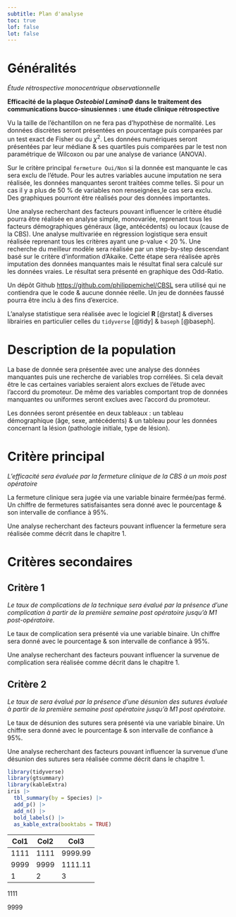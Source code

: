 ```yaml
---
subtitle: Plan d'analyse
toc: true
lof: false
lot: false
---
```



# Généralités

*Étude rétrospective monocentrique observationnelle*

**Efficacité de la plaque *Osteobiol Lamina©* dans le traitement des communications bucco-sinusiennes : une étude clinique rétrospective**

Vu la taille de l'échantillon on ne fera pas d'hypothèse de normalité. Les données discrètes seront présentées en pourcentage puis comparées par un test exact de Fisher ou du $\chi^2$. Les données numériques seront présentées par leur médiane & ses quartiles puis comparées par le test non paramétrique de Wilcoxon ou par une analyse de variance (ANOVA).

Sur le critère principal `fermeture Oui/Non` si la donnée est manquante le cas sera exclu de l'étude. Pour les autres variables aucune imputation ne sera réalisée, les données manquantes seront traitées comme telles. Si pour un cas il y a plus de 50 % de variables non renseignées,le cas sera exclu.\
Des graphiques pourront être réalisés pour des données importantes.

Une analyse recherchant des facteurs pouvant influencer le critère étudié pourra être réalisée en analyse simple, monovariée, reprenant tous les facteurs démographiques généraux (âge, antécédents\dots) ou locaux (cause de la CBS\dots). Une analyse multivariée en régression logistique sera ensuit réalisée reprenant tous les critères ayant une p-value \< 20 %. Une recherche du meilleur modèle sera réalisée par un step-by-step descendant basé sur le critère d'information d'Akaike. Cette étape sera réalisée après imputation des données manquantes mais le résultat final sera calculé sur les données vraies. Le résultat sera présenté en graphique des Odd-Ratio.

Un dépôt Github <https://github.com/philippemichel/CBSL> sera utilisé qui ne contiendra que le code & aucune donnée réelle. Un jeu de données faussé pourra être inclu à des fins d'exercice.

L'analyse statistique sera réalisée avec le logiciel **R** [@rstat] & diverses librairies en particulier celles du `tidyverse` [@tidy] & `baseph` [@baseph].

# Description de la population

La base de donnée sera présentée avec une analyse des données manquantes puis une recherche de variables trop corrélées. Si cela devait être le cas certaines variables seraient alors exclues de l'étude avec l'accord du promoteur. De même des variables comportant trop de données manquantes ou uniformes seront exclues avec l'accord du promoteur.

Les données seront présentée en deux tableaux : un tableau démographique (âge, sexe, antécédents\dots) & un tableau pour les données concernant la lésion (pathologie initiale, type de lésion\dots).

# Critère principal

*L'efficacité sera évaluée par la fermeture clinique de la CBS à un mois post opératoire*

La fermeture clinique sera jugée via une variable binaire fermée/pas fermé. Un chiffre de fermetures satisfaisantes sera donné avec le pourcentage & son intervalle de confiance à 95%.

Une analyse recherchant des facteurs pouvant influencer la fermeture sera réalisée comme décrit dans le chapitre 1.

# Critères secondaires

## Critère 1

*Le taux de complications de la technique sera évalué par la présence d'une complication à partir de la première semaine post opératoire jusqu'à M1 post-opératoire.*

Le taux de complication sera présenté via une variable binaire. Un chiffre sera donné avec le pourcentage & son intervalle de confiance à 95%.

Une analyse recherchant des facteurs pouvant influencer la survenue de complication sera réalisée comme décrit dans le chapitre 1.

## Critère 2

*Le taux de sera évalué par la présence d'une désunion des sutures évaluée à partir de la première semaine post opératoire jusqu'à M1 post opératoire.*

Le taux de désunion des sutures sera présenté via une variable binaire. Un chiffre sera donné avec le pourcentage & son intervalle de confiance à 95%.

Une analyse recherchant des facteurs pouvant influencer la survenue d'une désunion des sutures sera réalisée comme décrit dans le chapitre 1.

```r
library(tidyverse)
library(gtsummary)
library(kableExtra)
iris |> 
  tbl_summary(by = Species) |> 
  add_p() |> 
  add_n() |> 
  bold_labels() |> 
  as_kable_extra(booktabs = TRUE) 

```

| Col1 | Col2 | Col3    |
|------|------|---------|
| 1111 | 1111 | 9999.99 |
| 9999 | 9999 | 1111.11 |
| 1    | 2    | 3       |


1111

9999
